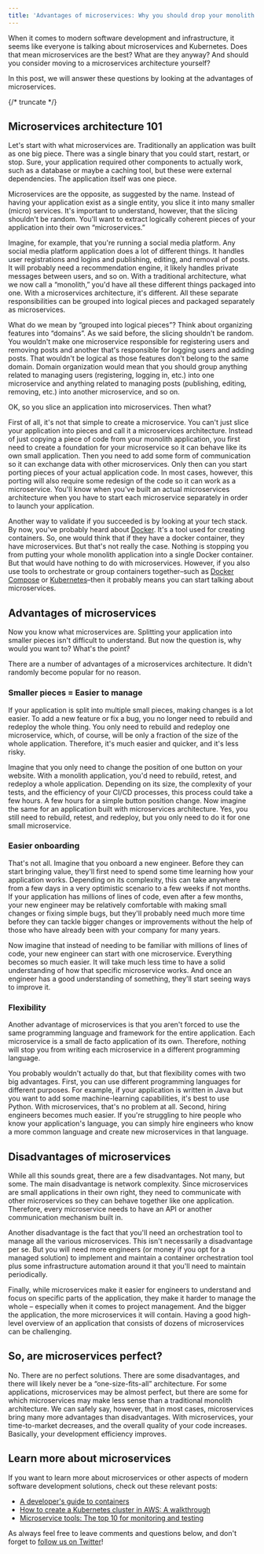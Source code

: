```yaml
---
title: 'Advantages of microservices: Why you should drop your monolith (or not!)'
---
```


When it comes to modern software development and infrastructure, it seems like everyone is talking
about microservices and Kubernetes. Does that mean microservices are the best? What are they anyway?
And should you consider moving to a microservices architecture yourself?

In this post, we will answer these questions by looking at the advantages of microservices.

{/* truncate */}

## Microservices architecture 101

Let's start with what microservices are. Traditionally an application was built as one big piece.
There was a single binary that you could start, restart, or stop. Sure, your application required
other components to actually work, such as a database or maybe a caching tool, but these were
external dependencies. The application itself was one piece.

Microservices are the opposite, as suggested by the name. Instead of having your application exist
as a single entity, you slice it into many smaller (micro) services. It's important to understand,
however, that the slicing shouldn't be random. You'll want to extract logically coherent pieces of
your application into their own “microservices.”

Imagine, for example, that you're running a social media platform. Any social media platform
application does a lot of different things. It handles user registrations and logins and publishing,
editing, and removal of posts. It will probably need a recommendation engine, it likely handles
private messages between users, and so on. With a traditional architecture, what we now call a
“monolith,” you'd have all these different things packaged into one. With a microservices
architecture, it's different. All these separate responsibilities can be grouped into logical pieces
and packaged separately as microservices.

What do we mean by “grouped into logical pieces”? Think about organizing features into “domains”. As
we said before, the slicing shouldn't be random. You wouldn't make one microservice responsible for
registering users and removing posts and another that's responsible for logging users and adding
posts. That wouldn't be logical as those features don't belong to the same domain. Domain
organization would mean that you should group anything related to managing users (registering,
logging in, etc.) into one microservice and anything related to managing posts (publishing, editing,
removing, etc.) into another microservice, and so on.

OK, so you slice an application into microservices. Then what?

First of all, it's not that simple to create a microservice. You can't just slice your application
into pieces and call it a microservices architecture. Instead of just copying a piece of code from
your monolith application, you first need to create a foundation for your microservice so it can
behave like its own small application. Then you need to add some form of communication so it can
exchange data with other microservices. Only then can you start porting pieces of your actual
application code. In most cases, however, this porting will also require some redesign of the code
so it can work as a microservice. You'll know when you've built an actual microservices architecture
when you have to start each microservice separately in order to launch your application.

Another way to validate if you succeeded is by looking at your tech stack. By now, you've probably
heard about [Docker](https://www.docker.com/). It's a tool used for creating containers. So, one
would think that if they have a docker container, they have microservices. But that's not really the
case. Nothing is stopping you from putting your whole monolith application into a single Docker
container. But that would have nothing to do with microservices. However, if you also use tools to
orchestrate or group containers together–such as [Docker Compose](https://docs.docker.com/compose/)
or [Kubernetes](https://kubernetes.io/)–then it probably means you can start talking about
microservices.

## Advantages of microservices

Now you know what microservices are. Splitting your application into smaller pieces isn't difficult
to understand. But now the question is, why would you want to? What's the point?

There are a number of advantages of a microservices architecture. It didn't randomly become popular
for no reason.

### Smaller pieces = Easier to manage

If your application is split into multiple small pieces, making changes is a lot easier. To add a
new feature or fix a bug, you no longer need to rebuild and redeploy the whole thing. You only need
to rebuild and redeploy one microservice, which, of course, will be only a fraction of the size of
the whole application. Therefore, it's much easier and quicker, and it's less risky.

Imagine that you only need to change the position of one button on your website. With a monolith
application, you'd need to rebuild, retest, and redeploy a whole application. Depending on its size,
the complexity of your tests, and the efficiency of your CI/CD processes, this process could take a
few hours. A few hours for a simple button position change. Now imagine the same for an application
built with microservices architecture. Yes, you still need to rebuild, retest, and redeploy, but you
only need to do it for one small microservice.

### Easier onboarding

That's not all. Imagine that you onboard a new engineer. Before they can start bringing value,
they'll first need to spend some time learning how your application works. Depending on its
complexity, this can take anywhere from a few days in a very optimistic scenario to a few weeks if
not months. If your application has millions of lines of code, even after a few months, your new
engineer may be relatively comfortable with making small changes or fixing simple bugs, but they'll
probably need much more time before they can tackle bigger changes or improvements without the help
of those who have already been with your company for many years.

Now imagine that instead of needing to be familiar with millions of lines of code, your new engineer
can start with one microservice. Everything becomes so much easier. It will take much less time to
have a solid understanding of how that specific microservice works. And once an engineer has a good
understanding of something, they'll start seeing ways to improve it.

### Flexibility

Another advantage of microservices is that you aren't forced to use the same programming language
and framework for the entire application. Each microservice is a small de facto application of its
own. Therefore, nothing will stop you from writing each microservice in a different programming
language.

You probably wouldn't actually do that, but that flexibility comes with two big advantages. First,
you can use different programming languages for different purposes. For example, if your application
is written in Java but you want to add some machine-learning capabilities, it's best to use Python.
With microservices, that's no problem at all. Second, hiring engineers becomes much easier. If
you're struggling to hire people who know your application's language, you can simply hire engineers
who know a more common language and create new microservices in that language.

## Disadvantages of microservices

While all this sounds great, there are a few disadvantages. Not many, but some. The main
disadvantage is network complexity. Since microservices are small applications in their own right,
they need to communicate with other microservices so they can behave together like one application.
Therefore, every microservice needs to have an API or another communication mechanism built in.

Another disadvantage is the fact that you'll need an orchestration tool to manage all the various
microservices. This isn't necessarily a disadvantage per se. But you will need more engineers (or
money if you opt for a managed solution) to implement and maintain a container orchestration tool
plus some infrastructure automation around it that you'll need to maintain periodically.

Finally, while microservices make it easier for engineers to understand and focus on specific parts
of the application, they make it harder to manage the whole – especially when it comes to project
management. And the bigger the application, the more microservices it will contain. Having a good
high-level overview of an application that consists of dozens of microservices can be challenging.

## So, are microservices perfect?

No. There are no perfect solutions. There are some disadvantages, and there will likely never be a
“one-size-fits-all” architecture. For some applications, microservices may be almost perfect, but
there are some for which microservices may make less sense than a traditional monolith architecture.
We can safely say, however, that in most cases, microservices bring many more advantages than
disadvantages. With microservices, your time-to-market decreases, and the overall quality of your
code increases. Basically, your development efficiency improves.

## Learn more about microservices

If you want to learn more about microservices or other aspects of modern software development
solutions, check out these relevant posts:

- [A developer's guide to containers](/blog/2022/10/27/containers-developers-guide/)
- [How to create a Kubernetes cluster in AWS: A walkthrough](/blog/2023/01/19/kubernetes-cluster-in-aws/)
- [Microservice tools: The top 10 for monitoring and testing](/blog/2022/08/30/microservices-top-10-testing-monitoring/)

As always feel free to leave comments and questions below, and don't forget to
[follow us on Twitter](https://twitter.com/architect_team)!
